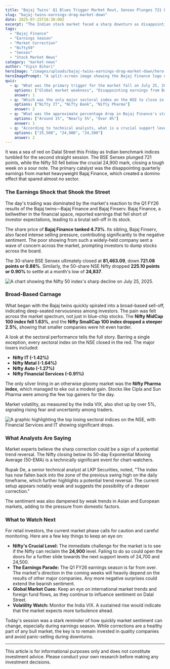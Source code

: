 ```yaml
---
title: "Bajaj Twins' Q1 Blues Trigger Market Rout, Sensex Plunges 721 Points"
slug: "bajaj-twins-earnings-drag-market-down"
date: 2025-07-25T18:30:00Z
excerpt: "The Indian stock market faced a sharp downturn as disappointing Q1 earnings from Bajaj Finance triggered a broad-based sell-off. The Sensex and Nifty plunged, highlighting the market's sensitivity to the ongoing earnings season."
tags:
  - "Bajaj Finance"
  - "Earnings Season"
  - "Market Correction"
  - "Nifty50"
  - "Sensex"
  - "Stock Market News"
category: "market-news"
author: "Vipin Bihari"
heroImage: "/images/uploads/bajaj-twins-earnings-drag-market-down/hero-image.jpg"
heroImagePrompt: "A split-screen image showing the Bajaj Finance logo on one side and a plunging red stock market graph on the other, symbolizing the company's impact on the market."
quiz:
  - q: "What was the primary trigger for the market fall on July 25, 2025?"
    options: ["Global market weakness", "Disappointing earnings from Bajaj Finance", "RBI policy changes"]
    answer: 1
  - q: "Which was the only major sectoral index on the NSE to close in the green?"
    options: ["Nifty IT", "Nifty Bank", "Nifty Pharma"]
    answer: 2
  - q: "What was the approximate percentage drop in Bajaj Finance's stock?"
    options: ["Around 1%", "Nearly 5%", "Over 8%"]
    answer: 1
  - q: "According to technical analysts, what is a crucial support level for the Nifty 50 to watch?"
    options: ["25,500", "24,900", "24,500"]
    answer: 2
---
```


It was a sea of red on Dalal Street this Friday as Indian benchmark indices tumbled for the second straight session. The BSE Sensex plunged 721 points, while the Nifty 50 fell below the crucial 24,900 mark, closing a tough week on a sour note. The primary catalyst was the disappointing quarterly earnings from market heavyweight Bajaj Finance, which created a domino effect that spared almost no sector.

### The Earnings Shock that Shook the Street

The day's trading was dominated by the market's reaction to the Q1 FY26 results of the Bajaj twins—Bajaj Finance and Bajaj Finserv. Bajaj Finance, a bellwether in the financial space, reported earnings that fell short of investor expectations, leading to a brutal sell-off in its stock.

The share price of **Bajaj Finance tanked 4.73%**. Its sibling, Bajaj Finserv, also faced intense selling pressure, contributing significantly to the negative sentiment. The poor showing from such a widely-held company sent a wave of concern across the market, prompting investors to dump stocks across the board.

The 30-share BSE Sensex ultimately closed at **81,463.09**, down **721.08 points or 0.88%**. Similarly, the 50-share NSE Nifty dropped **225.10 points or 0.90%** to settle at a month's low of **24,837**.

![A chart showing the Nifty 50 index's sharp decline on July 25, 2025.](/images/uploads/bajaj-twins-earnings-drag-market-down/nifty-daily-chart.png)

### Broad-Based Carnage

What began with the Bajaj twins quickly spiraled into a broad-based sell-off, indicating deep-seated nervousness among investors. The pain was felt across the market spectrum, not just in blue-chip stocks. The **Nifty MidCap 100 index fell 1.63%**, and the **Nifty SmallCap 100 index dropped a steeper 2.5%**, showing that smaller companies were hit even harder.

A look at the sectoral performance tells the full story. Barring a single exception, every sectoral index on the NSE closed in the red. The major losers included:
*   **Nifty IT (-1.42%)**
*   **Nifty Metal (-1.64%)**
*   **Nifty Auto (-1.27%)**
*   **Nifty Financial Services (-0.91%)**

The only silver lining in an otherwise gloomy market was the **Nifty Pharma index**, which managed to eke out a modest gain. Stocks like Cipla and Sun Pharma were among the few top gainers for the day.

Market volatility, as measured by the India VIX, also shot up by over 5%, signaling rising fear and uncertainty among traders.

![A graphic highlighting the top losing sectoral indices on the NSE, with Financial Services and IT showing significant drops.](/images/uploads/bajaj-twins-earnings-drag-market-down/sectoral-losers.png)

### What Analysts Are Saying

Market experts believe the sharp correction could be a sign of a potential trend reversal. The Nifty closing below its 50-day Exponential Moving Average (50-EMA) is a technically significant event for chart-watchers.

Rupak De, a senior technical analyst at LKP Securities, noted, "The index has now fallen back into the zone of the previous swing high on the daily timeframe, which further highlights a potential trend reversal. The current setup appears notably weak and suggests the possibility of a deeper correction."

The sentiment was also dampened by weak trends in Asian and European markets, adding to the pressure from domestic factors.

### What to Watch Next

For retail investors, the current market phase calls for caution and careful monitoring. Here are a few key things to keep an eye on:

*   **Nifty's Crucial Level:** The immediate challenge for the market is to see if the Nifty can reclaim the **24,900** level. Failing to do so could open the doors for a further slide towards the next support levels of 24,700 and 24,500.
*   **The Earnings Parade:** The Q1 FY26 earnings season is far from over. The market's direction in the coming weeks will heavily depend on the results of other major companies. Any more negative surprises could extend the bearish sentiment.
*   **Global Market Cues:** Keep an eye on international market trends and foreign fund flows, as they continue to influence sentiment on Dalal Street.
*   **Volatility Watch:** Monitor the India VIX. A sustained rise would indicate that the market expects more turbulence ahead.

Today's session was a stark reminder of how quickly market sentiment can change, especially during earnings season. While corrections are a healthy part of any bull market, the key is to remain invested in quality companies and avoid panic-selling during downturns.

---
This article is for informational purposes only and does not constitute investment advice. Please conduct your own research before making any investment decisions.
